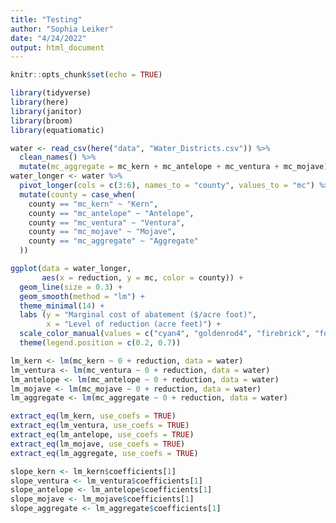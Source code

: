 ```yaml
---
title: "Testing"
author: "Sophia Leiker"
date: "4/24/2022"
output: html_document
---
```


```r
knitr::opts_chunk$set(echo = TRUE)

library(tidyverse)
library(here)
library(janitor)
library(broom)
library(equatiomatic)
```

```r
water <- read_csv(here("data", "Water_Districts.csv")) %>% 
  clean_names() %>% 
  mutate(mc_aggregate = mc_kern + mc_antelope + mc_ventura + mc_mojave)
water_longer <- water %>% 
  pivot_longer(cols = c(3:6), names_to = "county", values_to = "mc") %>% 
  mutate(county = case_when(
    county == "mc_kern" ~ "Kern", 
    county == "mc_antelope" ~ "Antelope", 
    county == "mc_ventura" ~ "Ventura", 
    county == "mc_mojave" ~ "Mojave",
    county == "mc_aggregate" ~ "Aggregate"
  ))
```

```r
ggplot(data = water_longer, 
       aes(x = reduction, y = mc, color = county)) +
  geom_line(size = 0.3) + 
  geom_smooth(method = "lm") +
  theme_minimal(14) +
  labs (y = "Marginal cost of abatement ($/acre foot)", 
        x = "Level of reduction (acre feet)") +
  scale_color_manual(values = c("cyan4", "goldenrod4", "firebrick", "forestgreen")) +
  theme(legend.position = c(0.2, 0.7))
```


```r
lm_kern <- lm(mc_kern ~ 0 + reduction, data = water)
lm_ventura <- lm(mc_ventura ~ 0 + reduction, data = water)
lm_antelope <- lm(mc_antelope ~ 0 + reduction, data = water)
lm_mojave <- lm(mc_mojave ~ 0 + reduction, data = water)
lm_aggregate <- lm(mc_aggregate ~ 0 + reduction, data = water)
```

```r
extract_eq(lm_kern, use_coefs = TRUE)
extract_eq(lm_ventura, use_coefs = TRUE)
extract_eq(lm_antelope, use_coefs = TRUE)
extract_eq(lm_mojave, use_coefs = TRUE)
extract_eq(lm_aggregate, use_coefs = TRUE)
```

```r
slope_kern <- lm_kern$coefficients[1]
slope_ventura <- lm_ventura$coefficients[1]
slope_antelope <- lm_antelope$coefficients[1]
slope_mojave <- lm_mojave$coefficients[1]
slope_aggregate <- lm_aggregate$coefficients[1]
```

